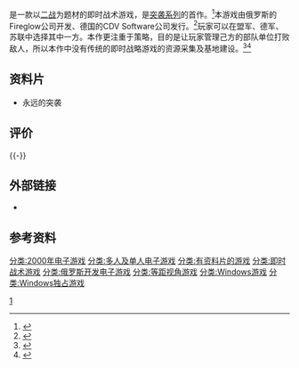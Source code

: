 {{NoteTA
| G1 = Games
| 1 = zh-cn:突袭; zh-tw:裝甲騎兵;
}}
{{Infobox VG
| title       = 突袭
| original    = 
| japanese    = 
| english     = Sudden Strike
| image       = 
| caption     = 
| genre       = [[即时战术游戏|即时战术]]
| platforms   = [[Microsoft_Windows|Microsoft Windows]]
| developer   = Fireglow Games
| publisher   = {{vgrelease|WW|CDV Software|TW|[[大宇資訊|大宇資訊]]<ref>{{cite web |title=裝甲騎兵中文版首賣暨模型展內幕大公開 |url=https://gnn.gamer.com.tw/detail.php?sn=779 |website=巴哈姆特電玩資訊站 |language=zh-tw |date=2001-03-15}}</ref>}}
| distributor = 
| director    = 
| producer    = 
| designer    = 
| writer      = 
| programmer  = 
| composer    = 
| artist      = 
| series      = [[突袭系列|突袭系列]]
| engine      = 
| modes       = [[单人电子游戏|单人]]和[[多人电子游戏|多人]]
| released    = {{vgrelease|俄罗斯|2000年10月26日|NA|2001年1月24日}}
}}
{{Vgname|突袭|en=Sudden Strike|cn=突袭|tw=裝甲騎兵|hk=cn}}是一款以[[二战|二战]]为题材的即时战术游戏，是[[突袭系列|突袭系列]]的首作。<ref>{{cite web|url=http://www.ign.com/games/sudden-strike/pc-13562|title=Sudden Strike PC|last =|first=|date =|website=ign.com|publisher =IGN|accessdate =2017-08-12}}</ref>本游戏由俄罗斯的Fireglow公司开发、德国的CDV Software公司发行。<ref>{{cite web|url =http://www.gamespot.com/articles/sudden-strike-coming-to-north-america/1100-2641835/|title=Sudden Strike Coming to North America|last =|first =|date =2000-10-17|website=gamespot.com|publisher  =Gamespot|accessdate =2017-08-12}}</ref>玩家可以在盟军、德军、苏联中选择其中一方。本作更注重于策略，目的是让玩家管理己方的部队单位打败敌人，所以本作中没有传统的即时战略游戏的资源采集及基地建设。<ref>{{Cite web |url = http://www.yesky.com/325/132325.shtml |title = 《突袭》与即时战略 |author =  |date =  |publisher = 天极网 |language = zh-cn |accessdate = 2017-08-12 |archive-url = https://web.archive.org/web/20070217154446/http://www.yesky.com/325/132325.shtml |archive-date = 2007-02-17 |dead-url = yes }}</ref><ref>{{Cite web |url = http://games.enet.com.cn/article/A0420001124002.html |title = 《突袭》与即时战略 |author =  |date =  |publisher = 游戏先锋 |language = zh-cn |accessdate = 2017-08-12 |archive-url = https://web.archive.org/web/20170812210748/http://games.enet.com.cn/article/A0420001124002.html |archive-date = 2017-08-12 |dead-url = yes }}</ref>

==资料片==
*永远的突袭

==评价==
{{Video game reviews
| GR = 76.22%<ref name="GR">{{cite web|url=http://www.gamerankings.com/pc/198842-sudden-strike/index.html |title=Sudden Strike for PC - GameRankings |accessdate=2017-09-03 |language=en|publisher=[[GameRankings|GameRankings]]}}</ref>
| MC = 69/100<ref name=MC>{{cite web |url=http://www.metacritic.com/game/pc/sudden-strike |title=Sudden Strike for PC Reviews |publisher=[[Metacritic|Metacritic]] |language = en|accessdate=2017-08-12}}</ref>
| IGN = 8.1/10<ref>{{cite web |url=http://www.ign.com/articles/2001/01/25/sudden-strike |title=Sudden Strike |publisher=IGN |date=2001-01-25 |language = en|accessdate=2017-08-12}}</ref>
}}
{{-}}

==外部链接==
*{{IMDb title|0278749|突袭}}
== 参考资料 ==
{{Reflist|2}}

{{DEFAULTSORT:Sudden Strike}}
[[分类:2000年电子游戏|分类:2000年电子游戏]]
[[分类:多人及单人电子游戏|分类:多人及单人电子游戏]]
[[分类:有资料片的游戏|分类:有资料片的游戏]]
[[分类:即时战术游戏|分类:即时战术游戏]]
[[分类:俄罗斯开发电子游戏|分类:俄罗斯开发电子游戏]]
[[分类:等距视角游戏|分类:等距视角游戏]]
[[分类:Windows游戏|分类:Windows游戏]]
[[分类:Windows独占游戏|分类:Windows独占游戏]]
[[Category:突袭系列|1]]